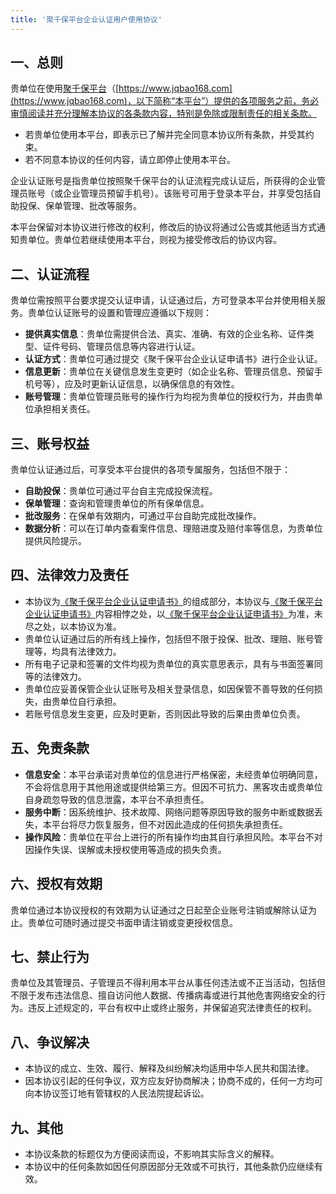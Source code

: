 ```yaml
---
title: '聚千保平台企业认证用户使用协议'
---
```

## 一、总则

贵单位在使用[聚千保平台](https://www.jqbao168.com)（[https://www.jqbao168.com](https://www.jqbao168.com)，以下简称“本平台”）提供的各项服务之前，务必审慎阅读并充分理解本协议的各条款内容，特别是免除或限制责任的相关条款。

- 若贵单位使用本平台，即表示已了解并完全同意本协议所有条款，并受其约束。
- 若不同意本协议的任何内容，请立即停止使用本平台。

企业认证账号是指贵单位按照聚千保平台的认证流程完成认证后，所获得的企业管理员账号（或企业管理员预留手机号）。该账号可用于登录本平台，并享受包括自助投保、保单管理、批改等服务。

本平台保留对本协议进行修改的权利，修改后的协议将通过公告或其他适当方式通知贵单位。贵单位若继续使用本平台，则视为接受修改后的协议内容。

## 二、认证流程

贵单位需按照平台要求提交认证申请，认证通过后，方可登录本平台并使用相关服务。贵单位认证账号的设置和管理应遵循以下规则：

- &zwnj;**提供真实信息**&zwnj;：贵单位需提供合法、真实、准确、有效的企业名称、证件类型、证件号码、管理员信息等内容进行认证。
- &zwnj;**认证方式**&zwnj;：贵单位可通过提交《聚千保平台企业认证申请书》进行企业认证。
- &zwnj;**信息更新**&zwnj;：贵单位在关键信息发生变更时（如企业名称、管理员信息、预留手机号等），应及时更新认证信息，以确保信息的有效性。
- &zwnj;**账号管理**&zwnj;：贵单位管理员账号的操作行为均视为贵单位的授权行为，并由贵单位承担相关责任。

## 三、账号权益

贵单位认证通过后，可享受本平台提供的各项专属服务，包括但不限于：

- &zwnj;**自助投保**&zwnj;：贵单位可通过平台自主完成投保流程。
- &zwnj;**保单管理**&zwnj;：查询和管理贵单位的所有保单信息。
- &zwnj;**批改服务**&zwnj;：在保单有效期内，可通过平台自助完成批改操作。
- &zwnj;**数据分析**&zwnj;：可以在订单内查看案件信息、理赔进度及赔付率等信息，为贵单位提供风险提示。

## 四、法律效力及责任

- 本协议为[《聚千保平台企业认证申请书》](../Terms/Enterprise_Certification_Agreement_And_JQB_Info.mdx)的组成部分，本协议与[《聚千保平台企业认证申请书》](../Terms/Enterprise_Certification_Agreement_And_JQB_Info.mdx)内容相悖之处，以[《聚千保平台企业认证申请书》](../Terms/Enterprise_Certification_Agreement_And_JQB_Info.mdx)为准，未尽之处，以本协议为准。
- 贵单位认证通过后的所有线上操作，包括但不限于投保、批改、理赔、账号管理等，均具有法律效力。
- 所有电子记录和签署的文件均视为贵单位的真实意思表示，具有与书面签署同等的法律效力。
- 贵单位应妥善保管企业认证账号及相关登录信息，如因保管不善导致的任何损失，由贵单位自行承担。
- 若账号信息发生变更，应及时更新，否则因此导致的后果由贵单位负责。

## 五、免责条款

- &zwnj;**信息安全**&zwnj;：本平台承诺对贵单位的信息进行严格保密，未经贵单位明确同意，不会将信息用于其他用途或提供给第三方。但因不可抗力、黑客攻击或贵单位自身疏忽导致的信息泄露，本平台不承担责任。
- &zwnj;**服务中断**&zwnj;：因系统维护、技术故障、网络问题等原因导致的服务中断或数据丢失，本平台将尽力恢复服务，但不对因此造成的任何损失承担责任。
- &zwnj;**操作风险**&zwnj;：贵单位在平台上进行的所有操作均由其自行承担风险。本平台不对因操作失误、误解或未授权使用等造成的损失负责。

## 六、授权有效期

贵单位通过本协议授权的有效期为认证通过之日起至企业账号注销或解除认证为止。贵单位可随时通过提交书面申请注销或变更授权信息。

## 七、禁止行为

贵单位及其管理员、子管理员不得利用本平台从事任何违法或不正当活动，包括但不限于发布违法信息、擅自访问他人数据、传播病毒或进行其他危害网络安全的行为。违反上述规定的，平台有权中止或终止服务，并保留追究法律责任的权利。

## 八、争议解决

- 本协议的成立、生效、履行、解释及纠纷解决均适用中华人民共和国法律。
- 因本协议引起的任何争议，双方应友好协商解决；协商不成的，任何一方均可向本协议签订地有管辖权的人民法院提起诉讼。

## 九、其他

- 本协议条款的标题仅为方便阅读而设，不影响其实际含义的解释。
- 本协议中的任何条款如因任何原因部分无效或不可执行，其他条款仍应继续有效。
